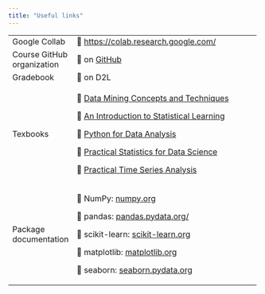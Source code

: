 ```yaml
---
title: "Useful links"
---
```


+----------------------------+---------------------------------------------------------------------------------------------------------------------+-------------+
| Google Collab              | 🔗 <https://colab.research.google.com/>                                                                             |             |
+----------------------------+---------------------------------------------------------------------------------------------------------------------+-------------+
| Course GitHub organization | 🔗 on [GitHub](https://github.com/INFO526-DataViz)                                                                  |             |
+----------------------------+---------------------------------------------------------------------------------------------------------------------+-------------+
| Gradebook                  | 🔗 on D2L                                                                                                           |             |
+----------------------------+---------------------------------------------------------------------------------------------------------------------+-------------+
| Texbooks                   | 🔗 [Data Mining Concepts and Techniques](https://d2l.arizona.edu/d2l/le/content/1334579/viewContent/15013961/View)  |             |
|                            |                                                                                                                     |             |
|                            | 🔗 [An Introduction to Statistical Learning](https://www.statlearning.com/)                                         |             |
|                            |                                                                                                                     |             |
|                            | 🔗 [Python for Data Analysis](https://wesmckinney.com/book/)                                                        |             |
|                            |                                                                                                                     |             |
|                            | 🔗 [Practical Statistics for Data Science](textbooks/brucePracStatsForDS.pdf)                                       |             |
|                            |                                                                                                                     |             |
|                            | 🔗 [Practical Time Series Analysis](textbooks/nielsenPracticalTimeSeries.pdf)                                       |             |
+----------------------------+---------------------------------------------------------------------------------------------------------------------+-------------+
| Package documentation      | 🔗 NumPy: [numpy.org](https://numpy.org/)                                                                           |             |
|                            |                                                                                                                     |             |
|                            | 🔗 pandas: [pandas.pydata.org/](https://pandas.pydata.org/)                                                         |             |
|                            |                                                                                                                     |             |
|                            | 🔗 scikit-learn: [scikit-learn.org](https://scikit-learn.org/stable/index.html)                                     |             |
|                            |                                                                                                                     |             |
|                            | 🔗 matplotlib: [matplotlib.org](https://matplotlib.org/)                                                            |             |
|                            |                                                                                                                     |             |
|                            | 🔗 seaborn: [seaborn.pydata.org](https://seaborn.pydata.org/)                                                       |             |
+----------------------------+---------------------------------------------------------------------------------------------------------------------+-------------+
